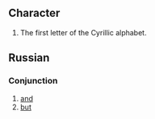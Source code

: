 ==Character==
#The first letter of the Cyrillic alphabet.


== Russian ==
=== Conjunction ===

# [[and]]
# [[but]]